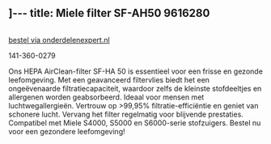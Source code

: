 ]---
title: Miele filter SF-AH50 9616280
---


<Image src={imageProduct} width={imageProduct.width} alt="" />

[bestel via onderdelenexpert.nl](https://www.onderdelenexpert.nl/miele-hepa-filter-sf-ha50-stofzuiger-9616280)

141-360-0279

Ons HEPA AirClean-filter SF-HA 50 is essentieel voor een frisse en gezonde leefomgeving. Met een geavanceerd filtervlies biedt het een ongeëvenaarde filtratiecapaciteit, waardoor zelfs de kleinste stofdeeltjes en allergenen worden geabsorbeerd. Ideaal voor mensen met luchtwegallergieën. Vertrouw op >99,95% filtratie-efficiëntie en geniet van schonere lucht. Vervang het filter regelmatig voor blijvende prestaties. Compatibel met Miele S4000, S5000 en S6000-serie stofzuigers. Bestel nu voor een gezondere leefomgeving!
